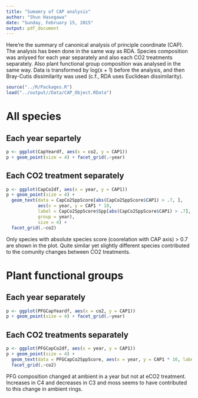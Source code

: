 ---
title: "Sumamry of CAP analysis"
author: "Shun Hasegawa"
date: "Sunday, February 15, 2015"
output: pdf_document
---

Here're the summary of canonical analysis of principle coordinate (CAP). The analysis has been done in the same way as RDA. Species composition was anlysed for each year separately and also each CO2 treatments separately. Also plant functional group composition was analysed in the same way. Data is transformed by log(x + 1) before the analysis, and then Bray-Cutis dissimilarity was used (c.f., RDA uses Euclidean dissimilarity).

```{r, echo=FALSE, results='hide', include=FALSE}
source("../R/Packages.R")
load("../output//Data/CAP_Object.RData")
````

# All species

## Each year separtely

```{r, echo=FALSE, results='markup', message=FALSE}
p <- ggplot(CapYeardf, aes(x = co2, y = CAP1))
p + geom_point(size = 4) + facet_grid(.~year)
```

## Each CO2 treatment separately

```{r, echo=FALSE, results='markup', message=FALSE}
p <- ggplot(CapCo2df, aes(x = year, y = CAP1))
p + geom_point(size = 4) + 
  geom_text(data = CapCo2SppScore[abs(CapCo2SppScore$CAP1) > .7, ], 
            aes(x = year, y = CAP1 * 10, 
            label = CapCo2SppScore$Spp[abs(CapCo2SppScore$CAP1) > .7],
            group = year),
            size = 4) +
  facet_grid(.~co2)
```
Only species with absolute species score (coorelation with CAP axis) > 0.7 are shown in the plot. Quite similar yet slightly different species contributed to the comunity changes between CO2 treatments.

# Plant functional groups

## Each year separately

```{r, echo=FALSE, results='markup', message=FALSE}
p <- ggplot(PFGCapYeardf, aes(x = co2, y = CAP1))
p + geom_point(size = 4) + facet_grid(.~year)
```

## Each CO2 treatments separately

```{r, echo=FALSE, message=FALSE, results='markup'}
p <- ggplot(PFGCapCo2df, aes(x = year, y = CAP1))
p + geom_point(size = 4) + 
  geom_text(data = PFGCapCo2SppScore, aes(x = year, y = CAP1 * 10, label = PFG)) +
  facet_grid(.~co2)
```

PFG composition changed at ambient in a year but not at eCO2 treatment. Increases in C4 and decreases in C3 and moss seems to have contributed to this change in ambient rings.
